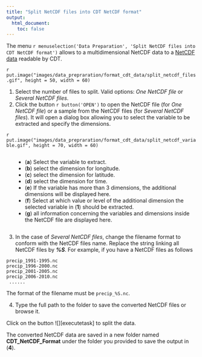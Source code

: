 ```yaml
---
title: "Split NetCDF files into CDT NetCDF format"
output:
  html_document:
    toc: false
---
```


The menu `r menuselection('Data Preparation', 'Split NetCDF files into CDT NetCDF format')` allows to a multidimensional NetCDF data to a [NetCDF data](cdt_data_input.html#cdt.ncdf.data) readable by CDT.

`r put.image("images/data_prepraration/format_cdt_data/split_netcdf_files.gif", height = 50, width = 60)`

1. Select the number of files to split. Valid options: *One NetCDF file* or *Several NetCDF files*.
2. Click the button `r button('OPEN')` to open the NetCDF file (for *One NetCDF file*) or a sample from the NetCDF files (for *Several NetCDF files*). It will open a dialog box allowing you to select the variable to be extracted and specify the dimensions.

`r put.image("images/data_prepraration/format_cdt_data/split_netcdf_variable.gif", height = 70, width = 60)`

<div style="display: inline-block; float: right; width: 95%">
- (__a__) Select the variable to extract.
- (__b__) select the dimension for longitude.
- (__c__) select the dimension for latitude.
- (__d__) select the dimension for time.
- (__e__) If the variable has more than 3 dimensions, the additional dimensions will be displayed here.
- (__f__) Select at which value or level of the additional dimension the selected variable in (__1__) should be extracted.
- (__g__) all information concerning the variables and dimensions inside the NetCDF file are displayed here.
</div>  
<div style="clear: right;"></div>

3. In the case of *Several NetCDF files*, change the filename format to conform with the NetCDF files name. Replace the string linking all NetCDF files by **_%S_**. For example, if you have a NetCDF files as follows

```
precip_1991-1995.nc
precip_1996-2000.nc
precip_2001-2005.nc
precip_2006-2010.nc
 ......
``` 
The format of the filename must be ```precip_%S.nc```.

4. Type the full path to the folder to save the converted NetCDF files or browse it.

Click on the button ![][executetask] to split the data.

The converted NetCDF data are saved in a new folder named **CDT_NetCDF_Format** under the folder you provided to save the output in (**4**).


